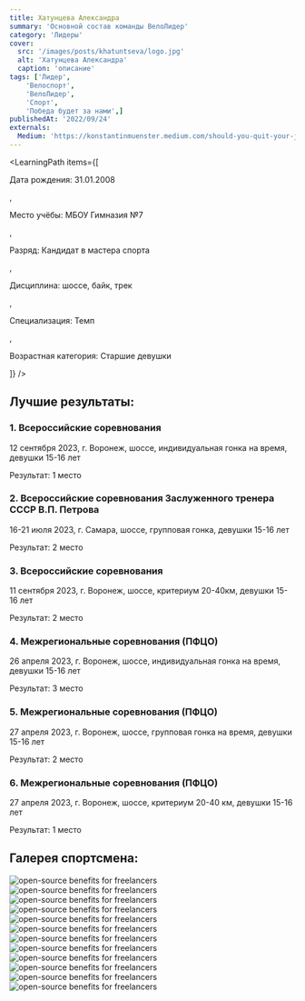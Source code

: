 ```yaml
---
title: Хатунцева Александра
summary: 'Основной состав команды ВелоЛидер'
category: 'Лидеры'
cover:
  src: '/images/posts/khatuntseva/logo.jpg'
  alt: 'Хатунцева Александра'
  caption: 'описание'
tags: ['Лидер',
    'Велоспорт',
    'ВелоЛидер',
    'Спорт',
    'Победа будет за нами',]
publishedAt: '2022/09/24'
externals:
  Medium: 'https://konstantinmuenster.medium.com/should-you-quit-your-job-for-your-side-project-ed77985431c'
---
```

<LearningPath
  items={[
    <p>Дата рождения: 31.01.2008</p>,
    <p>Место учёбы: МБОУ Гимназия №7</p>,
    <p>Разряд: Кандидат в мастера спорта</p>,
    <p>Дисциплина: шоссе, байк, трек</p>,
    <p>Специализация: Темп</p>,
    <p>Возрастная категория: Старшие девушки</p>
  ]}
/>

## Лучшие результаты:

### 1. Всероссийские соревнования 

12 сентября 2023, г. Воронеж, шоссе, индивидуальная гонка на время, девушки 15-16 лет

Результат: 1 место

### 2. Всероссийские соревнования Заслуженного тренера СССР В.П. Петрова

16-21 июля 2023, г. Самара, шоссе, групповая гонка, девушки 15-16 лет

Результат: 2 место

### 3. Всероссийские соревнования 

11 сентября 2023, г. Воронеж, шоссе, критериум 20-40км, девушки 15-16 лет

Результат: 2 место

### 4. Межрегиональные соревнования (ПФЦО)

26 апреля 2023, г. Воронеж, шоссе, индивидуальная гонка на время, девушки 15-16 лет

Результат: 3 место

### 5. Межрегиональные соревнования (ПФЦО)

27 апреля 2023, г. Воронеж, шоссе, групповая гонка на время, девушки 15-16 лет

Результат: 2 место

### 6. Межрегиональные соревнования (ПФЦО)

27 апреля 2023, г. Воронеж, шоссе, критериум 20-40 км, девушки 15-16 лет

Результат: 1 место


## Галерея спортсмена:
<Image
  src="/images/posts/khatuntseva/1.jpg"
  alt="open-source benefits for freelancers"
/>
<Image
  src="/images/posts/khatuntseva/2.jpg"
  alt="open-source benefits for freelancers"
/>
<Image
  src="/images/posts/khatuntseva/4.jpg"
  alt="open-source benefits for freelancers"
/>
<Image
  src="/images/posts/khatuntseva/5.jpg"
  alt="open-source benefits for freelancers"
/>
<Image
  src="/images/posts/khatuntseva/6.jpg"
  alt="open-source benefits for freelancers"
/>
<Image
  src="/images/posts/khatuntseva/3.jpg"
  alt="open-source benefits for freelancers"
/>
<Image
  src="/images/posts/khatuntseva/7.jpg"
  alt="open-source benefits for freelancers"
/>
<Image
  src="/images/posts/khatuntseva/8.jpg"
  alt="open-source benefits for freelancers"
/>
<Image
  src="/images/posts/khatuntseva/9.jpg"
  alt="open-source benefits for freelancers"
/>
<Image
  src="/images/posts/khatuntseva/10.jpg"
  alt="open-source benefits for freelancers"
/>
<Image
  src="/images/posts/khatuntseva/11.jpg"
  alt="open-source benefits for freelancers"
/>
<Image
  src="/images/posts/khatuntseva/12.jpg"
  alt="open-source benefits for freelancers"
/>



